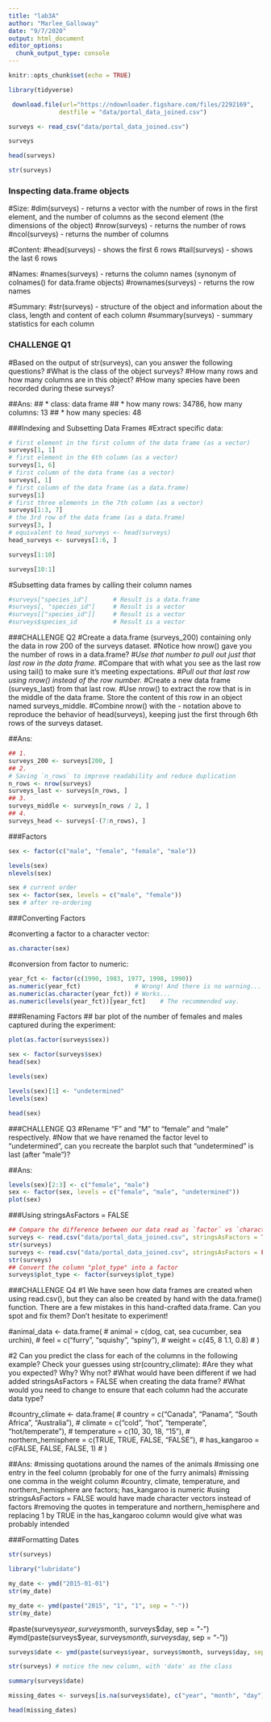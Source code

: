 ```yaml
---
title: "lab3A"
author: "Marlee_Galloway"
date: "9/7/2020"
output: html_document
editor_options: 
  chunk_output_type: console
---
```


```r
knitr::opts_chunk$set(echo = TRUE)
```

```r
library(tidyverse)
```

```r
 download.file(url="https://ndownloader.figshare.com/files/2292169",
              destfile = "data/portal_data_joined.csv")
```

```r
surveys <- read_csv("data/portal_data_joined.csv")
```

```r
surveys
```

```r
head(surveys)
```

```r
str(surveys)
```

### Inspecting data.frame objects

#Size:
#dim(surveys) - returns a vector with the number of rows in the first element, and the number of columns as the second element (the dimensions of the object)
#nrow(surveys) - returns the number of rows
#ncol(surveys) - returns the number of columns

#Content:
#head(surveys) - shows the first 6 rows
#tail(surveys) - shows the last 6 rows

#Names:
#names(surveys) - returns the column names (synonym of colnames() for data.frame objects)
#rownames(surveys) - returns the row names

#Summary:
#str(surveys) - structure of the object and information about the class, length and content of each column
#summary(surveys) - summary statistics for each column

### CHALLENGE Q1
#Based on the output of str(surveys), can you answer the following questions?
#What is the class of the object surveys?
#How many rows and how many columns are in this object?
#How many species have been recorded during these surveys?

##Ans:
## * class: data frame
## * how many rows: 34786,  how many columns: 13
## * how many species: 48

###Indexing and Subsetting Data Frames
#Extract specific data:
```r
# first element in the first column of the data frame (as a vector)
surveys[1, 1]   
# first element in the 6th column (as a vector)
surveys[1, 6]   
# first column of the data frame (as a vector)
surveys[, 1]    
# first column of the data frame (as a data.frame)
surveys[1]      
# first three elements in the 7th column (as a vector)
surveys[1:3, 7] 
# the 3rd row of the data frame (as a data.frame)
surveys[3, ]    
# equivalent to head_surveys <- head(surveys)
head_surveys <- surveys[1:6, ] 
```
```r
surveys[1:10]
```
```r
surveys[10:1]
```
#Subsetting data frames by calling their column names
```r
#surveys["species_id"]       # Result is a data.frame
#surveys[, "species_id"]     # Result is a vector
#surveys[["species_id"]]     # Result is a vector
#surveys$species_id          # Result is a vector      
```

###CHALLENGE Q2
#Create a data.frame (surveys_200) containing only the data in row 200 of the surveys dataset.
#Notice how nrow() gave you the number of rows in a data.frame?
#*Use that number to pull out just that last row in the data frame.
#*Compare that with what you see as the last row using tail() to make sure it’s meeting expectations.
#*Pull out that last row using nrow() instead of the row number.
#*Create a new data frame (surveys_last) from that last row.
#Use nrow() to extract the row that is in the middle of the data frame. Store the content of this row in an object named surveys_middle.
#Combine nrow() with the - notation above to reproduce the behavior of head(surveys), keeping just the first through 6th rows of the surveys dataset.

##Ans:
```r
## 1.
surveys_200 <- surveys[200, ]
## 2.
# Saving `n_rows` to improve readability and reduce duplication
n_rows <- nrow(surveys)
surveys_last <- surveys[n_rows, ]
## 3.
surveys_middle <- surveys[n_rows / 2, ]
## 4.
surveys_head <- surveys[-(7:n_rows), ]
```

###Factors
```r
sex <- factor(c("male", "female", "female", "male"))
```
```r
levels(sex)
nlevels(sex)
```
```r
sex # current order
sex <- factor(sex, levels = c("male", "female"))
sex # after re-ordering
```

###Converting Factors

#converting a factor to a character vector:
```r
as.character(sex)
```
#conversion from factor to numeric:
```r
year_fct <- factor(c(1990, 1983, 1977, 1998, 1990))
as.numeric(year_fct)               # Wrong! And there is no warning...
as.numeric(as.character(year_fct)) # Works...
as.numeric(levels(year_fct))[year_fct]    # The recommended way.
```

###Renaming Factors
## bar plot of the number of females and males captured during the experiment:
```r
plot(as.factor(surveys$sex))
```
```r
sex <- factor(surveys$sex)
head(sex)
```
```r
levels(sex)
```
```r
levels(sex)[1] <- "undetermined"
levels(sex)
```
```r
head(sex)
```

###CHALLENGE Q3
#Rename “F” and “M” to “female” and “male” respectively.
#Now that we have renamed the factor level to “undetermined”, can you recreate the barplot such that “undetermined” is last (after “male”)?

##Ans:
```r
levels(sex)[2:3] <- c("female", "male")
sex <- factor(sex, levels = c("female", "male", "undetermined"))
plot(sex)
```

###Using stringsAsFactors = FALSE
```r
## Compare the difference between our data read as `factor` vs `character`.
surveys <- read.csv("data/portal_data_joined.csv", stringsAsFactors = TRUE)
str(surveys)
surveys <- read.csv("data/portal_data_joined.csv", stringsAsFactors = FALSE)
str(surveys)
## Convert the column "plot_type" into a factor
surveys$plot_type <- factor(surveys$plot_type)

```

###CHALLENGE Q4
#1 We have seen how data frames are created when using read.csv(), but they can also be created by hand with the data.frame() function. There are a few mistakes in this hand-crafted data.frame. Can you spot and fix them? Don’t hesitate to experiment!

#animal_data <- data.frame(
#          animal = c(dog, cat, sea cucumber, sea urchin),
#          feel = c("furry", "squishy", "spiny"),
#          weight = c(45, 8 1.1, 0.8)
#          )

#2 Can you predict the class for each of the columns in the following example? Check your guesses using str(country_climate):
#Are they what you expected? Why? Why not?
#What would have been different if we had added stringsAsFactors = FALSE when creating the data frame?
#What would you need to change to ensure that each column had the accurate data type?

#country_climate <- data.frame(
#       country = c("Canada", "Panama", "South Africa", "Australia"),
#       climate = c("cold", "hot", "temperate", "hot/temperate"),
#       temperature = c(10, 30, 18, "15"),
#       northern_hemisphere = c(TRUE, TRUE, FALSE, "FALSE"),
#       has_kangaroo = c(FALSE, FALSE, FALSE, 1)
#       )

##Ans: 
#missing quotations around the names of the animals
#missing one entry in the feel column (probably for one of the furry animals)
#missing one comma in the weight column
#country, climate, temperature, and northern_hemisphere are factors; has_kangaroo is numeric
#using stringsAsFactors = FALSE would have made character vectors instead of factors
#removing the quotes in temperature and northern_hemisphere and replacing 1 by TRUE in the has_kangaroo column would give what was probably intended

###Formatting Dates
```r
str(surveys)
```
```r
library("lubridate")
```
```r
my_date <- ymd("2015-01-01")
str(my_date)
```
```r
my_date <- ymd(paste("2015", "1", "1", sep = "-")) 
str(my_date)
```
#paste(surveys$year, surveys$month, surveys$day, sep = "-")
#ymd(paste(surveys$year, surveys$month, surveys$day, sep = "-"))
```r
surveys$date <- ymd(paste(surveys$year, surveys$month, surveys$day, sep = "-"))
```
```r
str(surveys) # notice the new column, with 'date' as the class
```
```r
summary(surveys$date)
```
```r
missing_dates <- surveys[is.na(surveys$date), c("year", "month", "day")]

head(missing_dates)
```


